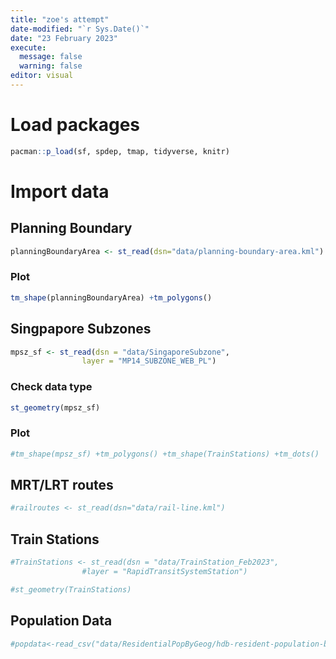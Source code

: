 ```yaml
---
title: "zoe's attempt"
date-modified: "`r Sys.Date()`"
date: "23 February 2023"
execute: 
  message: false
  warning: false
editor: visual
---
```


# Load packages

```r
pacman::p_load(sf, spdep, tmap, tidyverse, knitr)
```

# Import data

## Planning Boundary

```r
planningBoundaryArea <- st_read(dsn="data/planning-boundary-area.kml")
```

### Plot

```r
tm_shape(planningBoundaryArea) +tm_polygons()
```

## Singpapore Subzones

```r
mpsz_sf <- st_read(dsn = "data/SingaporeSubzone", 
                layer = "MP14_SUBZONE_WEB_PL")
```

### Check data type

```r
st_geometry(mpsz_sf)
```

### Plot

```r
#tm_shape(mpsz_sf) +tm_polygons() +tm_shape(TrainStations) +tm_dots()
```

## MRT/LRT routes

```r
#railroutes <- st_read(dsn="data/rail-line.kml")
```

## Train Stations

```r
#TrainStations <- st_read(dsn = "data/TrainStation_Feb2023", 
                #layer = "RapidTransitSystemStation")
```

```r
#st_geometry(TrainStations)
```

## Population Data

```r
#popdata<-read_csv("data/ResidentialPopByGeog/hdb-resident-population-by-geographical-distribution.csv")
```

```r

```
